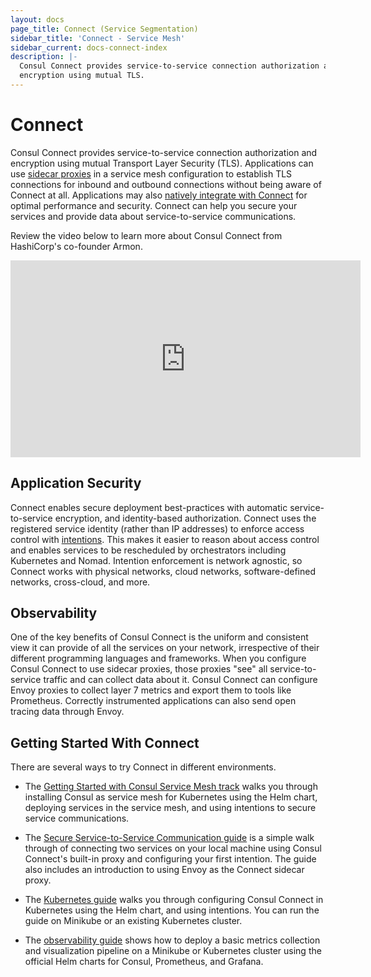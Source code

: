 ```yaml
---
layout: docs
page_title: Connect (Service Segmentation)
sidebar_title: 'Connect - Service Mesh'
sidebar_current: docs-connect-index
description: |-
  Consul Connect provides service-to-service connection authorization and
  encryption using mutual TLS.
---
```


# Connect

Consul Connect provides service-to-service connection authorization and
encryption using mutual Transport Layer Security (TLS). Applications can use
[sidecar proxies](/docs/connect/proxies.html) in a service mesh configuration to
establish TLS connections for inbound and outbound connections without being aware
of Connect at all. Applications may also [natively integrate with Connect](/docs/connect/native.html)
for optimal performance and security. Connect can help you secure your services and provide data
about service-to-service
communications.

Review the video below to learn more about Consul Connect from HashiCorp's co-founder Armon.

<iframe
  src="https://www.youtube.com/embed/8T8t4-hQY74"
  frameborder="0"
  allowfullscreen="true"
  width="560"
  height="315"
></iframe>

## Application Security

Connect enables secure deployment best-practices with automatic
service-to-service encryption, and identity-based authorization.
Connect uses the registered service identity (rather than IP addresses) to
enforce access control with [intentions](/docs/connect/intentions.html). This
makes it easier to reason about access control and enables services to be
rescheduled by orchestrators including Kubernetes and Nomad. Intention
enforcement is network agnostic, so Connect works with physical networks, cloud
networks, software-defined networks, cross-cloud, and more.

## Observability

One of the key benefits of Consul Connect is the uniform and consistent view it can
provide of all the services on your network, irrespective of their different
programming languages and frameworks. When you configure Consul Connect to use
sidecar proxies, those proxies "see" all service-to-service traffic and can
collect data about it. Consul Connect can configure Envoy proxies to collect
layer 7 metrics and export them to tools like Prometheus. Correctly instrumented
applications can also send open tracing data through Envoy.

## Getting Started With Connect

There are several ways to try Connect in different environments.

- The [Getting Started with Consul Service Mesh track](https://learn.hashicorp.com/consul/gs-consul-service-mesh/understand-consul-service-mesh?utm_source=WEBSITE&utm_medium=WEB_IO&utm_offer=ARTICLE_PAGE&utm_content=DOCS)
  walks you through installing Consul as service mesh for Kubernetes using the Helm
  chart, deploying services in the service mesh, and using intentions to secure service
  communications.

- The [Secure Service-to-Service Communication guide](https://learn.hashicorp.com/consul/developer-mesh/connect-services?utm_source=WEBSITE&utm_medium=WEB_IO&utm_offer=ARTICLE_PAGE&utm_content=DOCS)
  is a simple walk through of connecting two services on your local machine
  using Consul Connect's built-in proxy and configuring your first intention. The guide also includes an introduction to
  using Envoy as the Connect sidecar proxy.

- The [Kubernetes guide](https://learn.hashicorp.com/consul/getting-started-k8s/minikube?utm_source=WEBSITE&utm_medium=WEB_IO&utm_offer=ARTICLE_PAGE&utm_content=DOCS)
  walks you through configuring Consul Connect in Kubernetes using the Helm
  chart, and using intentions. You can run the guide on Minikube or an existing
  Kubernetes cluster.

- The [observability guide](https://learn.hashicorp.com/consul/kubernetes/l7-observability-k8s?utm_source=WEBSITE&utm_medium=WEB_IO&utm_offer=ARTICLE_PAGE&utm_content=DOCS)
  shows how to deploy a basic metrics collection and visualization pipeline on
  a Minikube or Kubernetes cluster using the official Helm charts for Consul,
  Prometheus, and Grafana.
